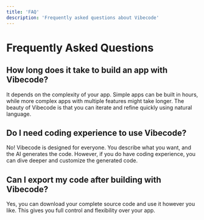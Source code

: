 ```yaml
---
title: 'FAQ'
description: 'Frequently asked questions about Vibecode'
---
```


# Frequently Asked Questions

## How long does it take to build an app with Vibecode?

It depends on the complexity of your app. Simple apps can be built in hours, while more complex apps with multiple features might take longer. The beauty of Vibecode is that you can iterate and refine quickly using natural language.

## Do I need coding experience to use Vibecode?

No! Vibecode is designed for everyone. You describe what you want, and the AI generates the code. However, if you do have coding experience, you can dive deeper and customize the generated code.

## Can I export my code after building with Vibecode?

Yes, you can download your complete source code and use it however you like. This gives you full control and flexibility over your app.
